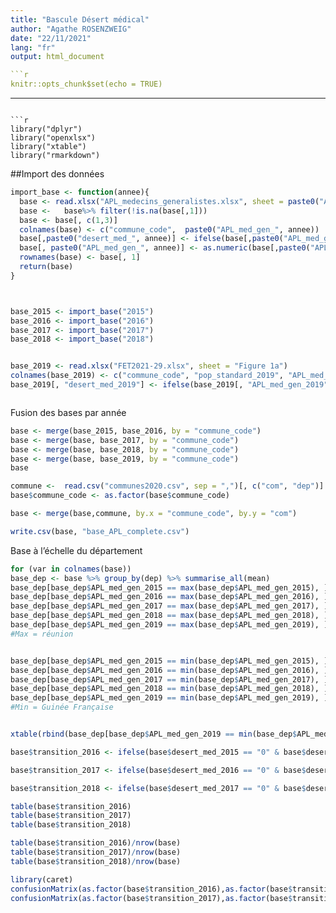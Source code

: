 ---
title: "Bascule Désert médical"
author: "Agathe ROSENZWEIG"
date: "22/11/2021"
lang: "fr"
output: html_document

```{r setup, include=FALSE}
knitr::opts_chunk$set(echo = TRUE)
```
---
```{r}

library("dplyr")
library("openxlsx")
library("xtable")
library("rmarkdown")
```


##Import des données 
```{r}
import_base <- function(annee){
  base <- read.xlsx("APL_medecins_generalistes.xlsx", sheet = paste0("APL_", annee))[c(7:36883),]
  base <-   base%>% filter(!is.na(base[,1]))
  base <- base[, c(1,3)]
  colnames(base) <- c("commune_code",  paste0("APL_med_gen_", annee))
  base[,paste0("desert_med_", annee)] <- ifelse(base[,paste0("APL_med_gen_", annee) ] <= 2.5, 1, 0)
  base[, paste0("APL_med_gen_", annee)] <- as.numeric(base[,paste0("APL_med_gen_", annee)])
  rownames(base) <- base[, 1]
  return(base)
}



base_2015 <- import_base("2015")
base_2016 <- import_base("2016")
base_2017 <- import_base("2017")
base_2018 <- import_base("2018")


base_2019 <- read.xlsx("FET2021-29.xlsx", sheet = "Figure 1a")
colnames(base_2019) <- c("commune_code", "pop_standard_2019", "APL_med_gen_2019")
base_2019[, "desert_med_2019"] <- ifelse(base_2019[, "APL_med_gen_2019"]<= 2.5, 1, 0)



```


Fusion des bases par année 
```{r}
base <- merge(base_2015, base_2016, by = "commune_code")
base <- merge(base, base_2017, by = "commune_code")
base <- merge(base, base_2018, by = "commune_code")
base <- merge(base, base_2019, by = "commune_code")
base
```


```{r}
commune <-  read.csv("communes2020.csv", sep = ",")[, c("com", "dep")]
base$commune_code <- as.factor(base$commune_code)

base <- merge(base,commune, by.x = "commune_code", by.y = "com")

write.csv(base, "base_APL_complete.csv")
```



Base à l'échelle du département
```{r}
for (var in colnames(base))
base_dep <- base %>% group_by(dep) %>% summarise_all(mean)
base_dep[base_dep$APL_med_gen_2015 == max(base_dep$APL_med_gen_2015), ]
base_dep[base_dep$APL_med_gen_2016 == max(base_dep$APL_med_gen_2016), ]
base_dep[base_dep$APL_med_gen_2017 == max(base_dep$APL_med_gen_2017), ]
base_dep[base_dep$APL_med_gen_2018 == max(base_dep$APL_med_gen_2018), ]
base_dep[base_dep$APL_med_gen_2019 == max(base_dep$APL_med_gen_2019), ]
#Max = réunion


base_dep[base_dep$APL_med_gen_2015 == min(base_dep$APL_med_gen_2015), ]
base_dep[base_dep$APL_med_gen_2016 == min(base_dep$APL_med_gen_2016), ]
base_dep[base_dep$APL_med_gen_2017 == min(base_dep$APL_med_gen_2017), ]
base_dep[base_dep$APL_med_gen_2018 == min(base_dep$APL_med_gen_2018), ]
base_dep[base_dep$APL_med_gen_2019 == min(base_dep$APL_med_gen_2019), ]
#Min = Guinée Française


xtable(rbind(base_dep[base_dep$APL_med_gen_2019 == min(base_dep$APL_med_gen_2019), ], base_dep[base_dep$APL_med_gen_2019 == max(base_dep$APL_med_gen_2019), ]))
```




```{r}
base$transition_2016 <- ifelse(base$desert_med_2015 == "0" & base$desert_med_2016 == "1", "Entrée désert", ifelse(base$desert_med_2015 == "1" & base$desert_med_2016 == "0", "Sortie désert", "Stable"))

base$transition_2017 <- ifelse(base$desert_med_2016 == "0" & base$desert_med_2017 == "1", "Entrée désert", ifelse(base$desert_med_2016 == "1" & base$desert_med_2017 == "0", "Sortie désert", "Stable"))

base$transition_2018 <- ifelse(base$desert_med_2017 == "0" & base$desert_med_2018 == "1", "Entrée désert", ifelse(base$desert_med_2017 == "1" & base$desert_med_2018 == "0", "Sortie désert", "Stable"))

table(base$transition_2016)
table(base$transition_2017)
table(base$transition_2018)

table(base$transition_2016)/nrow(base)
table(base$transition_2017)/nrow(base)
table(base$transition_2018)/nrow(base)
```
```{r}
library(caret)
confusionMatrix(as.factor(base$transition_2016),as.factor(base$transition_2017), dnn = c("Transition_2016", "Transition_2017"))$table
confusionMatrix(as.factor(base$transition_2017),as.factor(base$transition_2018), , dnn = c("Transition_2017", "Transition_2018"))$table

```
